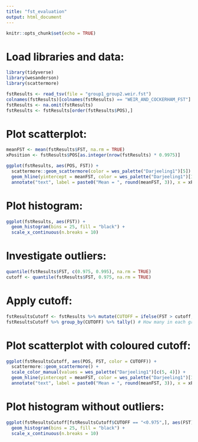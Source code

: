 ```yaml
---
title: "fst_evaluation"
output: html_document
---
```


```r
knitr::opts_chunk$set(echo = TRUE)
```

# Load libraries and data:
```r
library(tidyverse)
library(wesanderson)
library(scattermore)

fstResults <- read_tsv(file = "group1_group2.weir.fst")
colnames(fstResults)[colnames(fstResults) == "WEIR_AND_COCKERHAM_FST"] <- "FST"
fstResults <- na.omit(fstResults)
fstResults <- fstResults[order(fstResults$POS),]
```

# Plot scatterplot:
```r
meanFST <- mean(fstResults$FST, na.rm = TRUE)
xPosition <- fstResults$POS[as.integer(nrow(fstResults) * 0.9975)]

ggplot(fstResults, aes(POS, FST)) +
  scattermore::geom_scattermore(color = wes_palette("Darjeeling1")[5]) +
  geom_hline(yintercept = meanFST, color = wes_palette("Darjeeling1")[1], ) +
  annotate("text", label = paste0("Mean = ", round(meanFST, 3)), x = xPosition, y = meanFST + 0.05, color = wes_palette("Darjeeling1")[1])
```

# Plot histogram:
```r
ggplot(fstResults, aes(FST)) +
  geom_histogram(bins = 25, fill = "black") +
  scale_x_continuous(n.breaks = 10)
```

# Investigate outliers:
```r
quantile(fstResults$FST, c(0.975, 0.995), na.rm = TRUE)
cutoff <- quantile(fstResults$FST, 0.975, na.rm = TRUE)
```

# Apply cutoff:
```r
fstResultsCutoff <- fstResults %>% mutate(CUTOFF = ifelse(FST > cutoff, ">0.975", "<0.975"))
fstResultsCutoff %>% group_by(CUTOFF) %>% tally() # How many in each group
```

# Plot scatterplot with coloured cutoff:
```r
ggplot(fstResultsCutoff, aes(POS, FST, color = CUTOFF)) +
  scattermore::geom_scattermore() +
  scale_color_manual(values = wes_palette("Darjeeling1")[c(5, 4)]) +
  geom_hline(yintercept = meanFST, color = wes_palette("Darjeeling1")[1], ) +
  annotate("text", label = paste0("Mean = ", round(meanFST, 3)), x = xPosition, y = meanFST + 0.05, color = wes_palette("Darjeeling1")[1])
```

# Plot histogram without outliers:
```r
ggplot(fstResultsCutoff[fstResultsCutoff$CUTOFF == "<0.975",], aes(FST)) +
  geom_histogram(bins = 25, fill = "black") +
  scale_x_continuous(n.breaks = 10)
```
